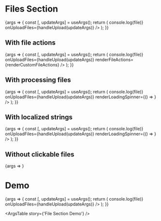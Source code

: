 

<Meta title="Components/Files Section" component={FilesSection} />

# Files Section

<Canvas>
	<Story
		name="File Section Example"
		args={{ files, mediaTypeLabels: FilesSection.defaultProps.mediaTypeLabels }}
	>
		{args => {
			const [, updateArgs] = useArgs();
			return (
				<FilesSection
					{...args}
					onFileClicked={file => console.log(file)}
					onUploadFiles={handleUpload(updateArgs)}
				/>
			);
		}}
	</Story>
</Canvas>

## With file actions

<Canvas>
	<Story
		name="Custom Actions"
		args={{ files, mediaTypeLabels: FilesSection.defaultProps.mediaTypeLabels }}
	>
		{args => {
			const [, updateArgs] = useArgs();
			return (
				<FilesSection
					{...args}
					onFileClicked={file => console.log(file)}
					onUploadFiles={handleUpload(updateArgs)}
					renderFileActions={renderCustomFileActions}
				/>
			);
		}}
	</Story>
</Canvas>

## With processing files

<Canvas>
	<Story
		name="Custom Loading Spinner"
		args={{ files, mediaTypeLabels: FilesSection.defaultProps.mediaTypeLabels }}
	>
		{args => {
			const [, updateArgs] = useArgs();
			return (
				<FilesSection
					{...args}
					onFileClicked={file => console.log(file)}
					onUploadFiles={handleUpload(updateArgs)}
					renderLoadingSpinner={() => <LoadingSpinner small />}
				/>
			);
		}}
	</Story>
</Canvas>

## With localized strings

<Canvas>
	<Story
		name="Localization"
		args={{
			files: localizedFiles,
			mediaTypeLabels: {
				video: 'Vídeo',
				audio: 'Audio',
				image: 'Imagen',
				default: 'Otro',
			},
			title: 'Archivos',
			dropZoneText: 'Arrastra y suelta para subir archivos',
			browseFilesButtonText: 'o navegar archivos',
		}}
	>
		{args => {
			const [, updateArgs] = useArgs();
			return (
				<FilesSection
					{...args}
					onFileClicked={file => console.log(file)}
					onUploadFiles={handleUpload(updateArgs)}
					renderLoadingSpinner={() => <LoadingSpinner small />}
				/>
			);
		}}
	</Story>
</Canvas>

## Without clickable files

<Canvas>
	<Story
		name="Without Clickable Files"
		args={{ files, mediaTypeLabels: FilesSection.defaultProps.mediaTypeLabels }}
	>
		{args => <FilesSection {...args} />}
	</Story>
</Canvas>

# Demo

<Canvas>
	<Story
		name="File Section Demo"
		args={{
			files,
			mediaTypeLabels: FilesSection.defaultProps.mediaTypeLabels,
			titleFontSize: '32px',
		}}
	>
		{args => {
			const [, updateArgs] = useArgs();
			return (
				<FilesSection
					{...args}
					onFileClicked={file => console.log(file)}
					onUploadFiles={handleUpload(updateArgs)}
				/>
			);
		}}
	</Story>
</Canvas>

<ArgsTable story={'File Section Demo'} />
